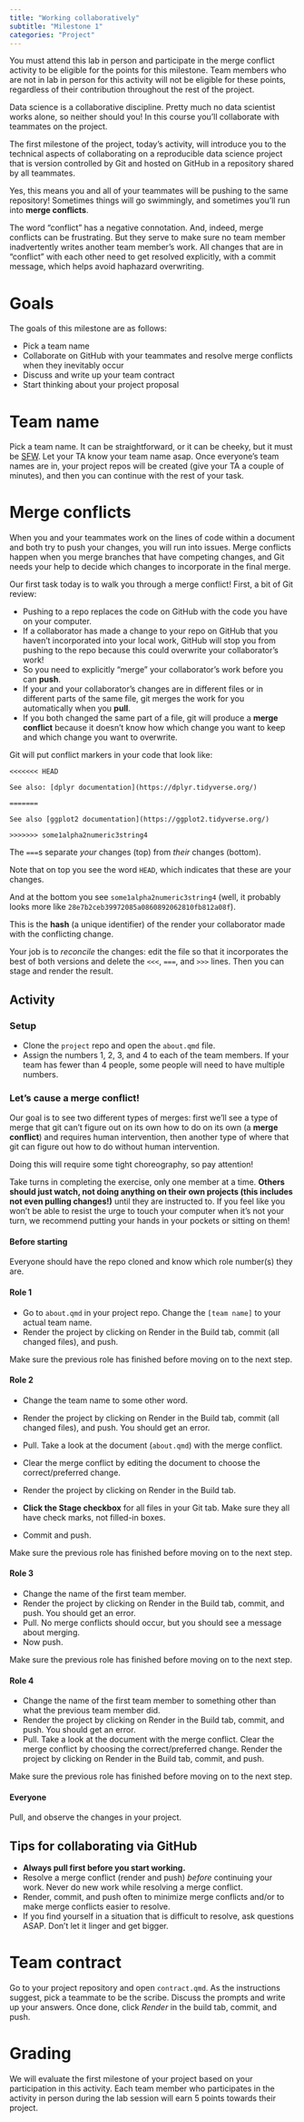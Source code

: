 ```yaml
---
title: "Working collaboratively"
subtitle: "Milestone 1"
categories: "Project"
---
```


::: callout-important
You must attend this lab in person and participate in the merge conflict activity to be eligible for the points for this milestone.
Team members who are not in lab in person for this activity will not be eligible for these points, regardless of their contribution throughout the rest of the project.
:::

Data science is a collaborative discipline.
Pretty much no data scientist works alone, so neither should you!
In this course you'll collaborate with teammates on the project.

The first milestone of the project, today's activity, will introduce you to the technical aspects of collaborating on a reproducible data science project that is version controlled by Git and hosted on GitHub in a repository shared by all teammates.

Yes, this means you and all of your teammates will be pushing to the same repository!
Sometimes things will go swimmingly, and sometimes you'll run into **merge conflicts**.

::: callout-note
The word "conflict" has a negative connotation.
And, indeed, merge conflicts can be frustrating.
But they serve to make sure no team member inadvertently writes another team member's work.
All changes that are in "conflict" with each other need to get resolved explicitly, with a commit message, which helps avoid haphazard overwriting.
:::

# Goals

The goals of this milestone are as follows:

-   Pick a team name
-   Collaborate on GitHub with your teammates and resolve merge conflicts when they inevitably occur
-   Discuss and write up your team contract
-   Start thinking about your project proposal

# Team name

Pick a team name.
It can be straightforward, or it can be cheeky, but it must be [SFW](https://www.merriam-webster.com/dictionary/SFW).
Let your TA know your team name asap.
Once everyone's team names are in, your project repos will be created (give your TA a couple of minutes), and then you can continue with the rest of your task.

# Merge conflicts

When you and your teammates work on the lines of code within a document and both try to push your changes, you will run into issues.
Merge conflicts happen when you merge branches that have competing changes, and Git needs your help to decide which changes to incorporate in the final merge.

Our first task today is to walk you through a merge conflict!
First, a bit of Git review:

-   Pushing to a repo replaces the code on GitHub with the code you have on your computer.
-   If a collaborator has made a change to your repo on GitHub that you haven't incorporated into your local work, GitHub will stop you from pushing to the repo because this could overwrite your collaborator's work!
-   So you need to explicitly "merge" your collaborator's work before you can **push**.
-   If your and your collaborator's changes are in different files or in different parts of the same file, git merges the work for you automatically when you **pull**.
-   If you both changed the same part of a file, git will produce a **merge conflict** because it doesn't know how which change you want to keep and which change you want to overwrite.

Git will put conflict markers in your code that look like:

```       
<<<<<<< HEAD 

See also: [dplyr documentation](https://dplyr.tidyverse.org/)   

======= 

See also [ggplot2 documentation](https://ggplot2.tidyverse.org/)  

>>>>>>> some1alpha2numeric3string4
```

The `===`s separate *your* changes (top) from *their* changes (bottom).

Note that on top you see the word `HEAD`, which indicates that these are your changes.

And at the bottom you see `some1alpha2numeric3string4` (well, it probably looks more like `28e7b2ceb39972085a0860892062810fb812a08f`).

This is the **hash** (a unique identifier) of the render your collaborator made with the conflicting change.

Your job is to *reconcile* the changes: edit the file so that it incorporates the best of both versions and delete the `<<<`, `===`, and `>>>` lines.
Then you can stage and render the result.

## Activity

### Setup

-   Clone the `project` repo and open the `about.qmd` file.
-   Assign the numbers 1, 2, 3, and 4 to each of the team members. If your team has fewer than 4 people, some people will need to have multiple numbers.

### Let's cause a merge conflict!

Our goal is to see two different types of merges: first we'll see a type of merge that git can't figure out on its own how to do on its own (a **merge conflict**) and requires human intervention, then another type of where that git can figure out how to do without human intervention.

Doing this will require some tight choreography, so pay attention!

Take turns in completing the exercise, only one member at a time.
**Others should just watch, not doing anything on their own projects (this includes not even pulling changes!)** until they are instructed to.
If you feel like you won't be able to resist the urge to touch your computer when it's not your turn, we recommend putting your hands in your pockets or sitting on them!

#### Before starting

Everyone should have the repo cloned and know which role number(s) they are.

#### Role 1

-   Go to `about.qmd` in your project repo. Change the `[team name]` to your actual team name.
-   Render the project by clicking on Render in the Build tab, commit (all changed files), and push.

::: callout-important
Make sure the previous role has finished before moving on to the next step.
:::

#### Role 2

-   Change the team name to some other word.

-   Render the project by clicking on Render in the Build tab, commit (all changed files), and push.
    You should get an error.

-   Pull.
    Take a look at the document (`about.qmd`) with the merge conflict.

-   Clear the merge conflict by editing the document to choose the correct/preferred change.

-   Render the project by clicking on Render in the Build tab.

-   **Click the Stage checkbox** for all files in your Git tab.
    Make sure they all have check marks, not filled-in boxes.

-   Commit and push.

::: callout-important
Make sure the previous role has finished before moving on to the next step.
:::

#### Role 3

-   Change the name of the first team member.
-   Render the project by clicking on Render in the Build tab, commit, and push. You should get an error.
-   Pull. No merge conflicts should occur, but you should see a message about merging.
-   Now push.

::: callout-important
Make sure the previous role has finished before moving on to the next step.
:::

#### Role 4

-   Change the name of the first team member to something other than what the previous team member did.
-   Render the project by clicking on Render in the Build tab, commit, and push. You should get an error.
-   Pull. Take a look at the document with the merge conflict. Clear the merge conflict by choosing the correct/preferred change. Render the project by clicking on Render in the Build tab, commit, and push.

::: callout-important
Make sure the previous role has finished before moving on to the next step.
:::

#### Everyone

Pull, and observe the changes in your project.

## Tips for collaborating via GitHub

-   **Always pull first before you start working.**
-   Resolve a merge conflict (render and push) *before* continuing your work. Never do new work while resolving a merge conflict.
-   Render, commit, and push often to minimize merge conflicts and/or to make merge conflicts easier to resolve.
-   If you find yourself in a situation that is difficult to resolve, ask questions ASAP. Don't let it linger and get bigger.

# Team contract

Go to your project repository and open `contract.qmd`.
As the instructions suggest, pick a teammate to be the scribe.
Discuss the prompts and write up your answers.
Once done, click *Render* in the build tab, commit, and push.

# Grading

We will evaluate the first milestone of your project based on your participation in this activity.
Each team member who participates in the activity in person during the lab session will earn 5 points towards their project.
